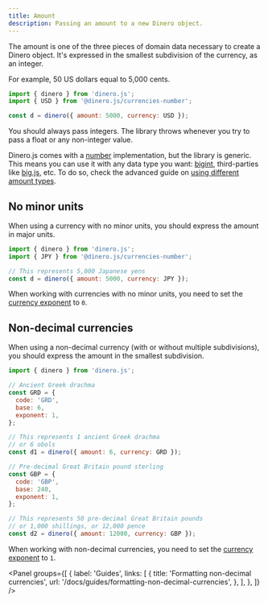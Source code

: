 ```yaml
---
title: Amount
description: Passing an amount to a new Dinero object.
---
```


The amount is one of the three pieces of domain data necessary to create a Dinero object. It's expressed in the smallest subdivision of the currency, as an integer.

For example, 50 US dollars equal to 5,000 cents.

```js
import { dinero } from 'dinero.js';
import { USD } from '@dinero.js/currencies-number';

const d = dinero({ amount: 5000, currency: USD });
```

You should always pass integers. The library throws whenever you try to pass a float or any non-integer value.

Dinero.js comes with a [number](https://developer.mozilla.org/en-US/docs/Web/JavaScript/Reference/Global_Objects/Number) implementation, but the library is generic. This means you can use it with any data type you want: [bigint](https://developer.mozilla.org/en-US/docs/Web/JavaScript/Reference/Global_Objects/BigInt), third-parties like [big.js](https://github.com/MikeMcl/big.js), etc. To do so, check the advanced guide on [using different amount types](/docs/advanced/using-different-amount-types).

## No minor units

When using a currency with no minor units, you should express the amount in major units.

```js
import { dinero } from 'dinero.js';
import { JPY } from '@dinero.js/currencies-number';

// This represents 5,000 Japanese yens
const d = dinero({ amount: 5000, currency: JPY });
```

When working with currencies with no minor units, you need to set the [currency exponent](/docs/core-concepts/currency#currency-exponent) to `0`.

## Non-decimal currencies

When using a non-decimal currency (with or without multiple subdivisions), you should express the amount in the smallest subdivision.

```js
import { dinero } from 'dinero.js';

// Ancient Greek drachma
const GRD = {
  code: 'GRD',
  base: 6,
  exponent: 1,
};

// This represents 1 ancient Greek drachma
// or 6 obols
const d1 = dinero({ amount: 6, currency: GRD });

// Pre-decimal Great Britain pound sterling
const GBP = {
  code: 'GBP',
  base: 240,
  exponent: 1,
};

// This represents 50 pre-decimal Great Britain pounds
// or 1,000 shillings, or 12,000 pence
const d2 = dinero({ amount: 12000, currency: GBP });
```

When working with non-decimal currencies, you need to set the [currency exponent](/docs/core-concepts/currency#currency-exponent) to `1`.

<Panel
  groups={[
    {
      label: 'Guides',
      links: [
        {
          title: 'Formatting non-decimal currencies',
          url: '/docs/guides/formatting-non-decimal-currencies',
        },
      ],
    },
  ]}
/>
